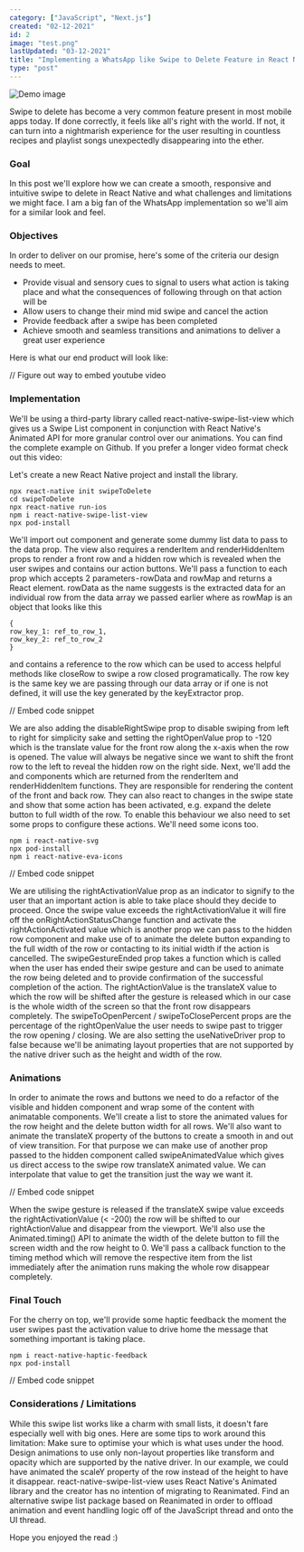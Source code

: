 ```yaml
---
category: ["JavaScript", "Next.js"]
created: "02-12-2021"
id: 2
image: "test.png"
lastUpdated: "03-12-2021"
title: "Implementing a WhatsApp like Swipe to Delete Feature in React Native"
type: "post"
---
```


![Demo image](https://cdn-images-1.medium.com/max/1600/1*cVvWIFk7sN3x0YwnFki7Iw.gif)

Swipe to delete has become a very common feature present in most mobile apps today. If done correctly, it feels like all's right with the world. If not, it can turn into a nightmarish experience for the user resulting in countless recipes and playlist songs unexpectedly disappearing into the ether.

### Goal

In this post we'll explore how we can create a smooth, responsive and intuitive swipe to delete in React Native and what challenges and limitations we might face. I am a big fan of the WhatsApp implementation so we'll aim for a similar look and feel.

### Objectives

In order to deliver on our promise, here's some of the criteria our design needs to meet.

- Provide visual and sensory cues to signal to users what action is taking place and what the consequences of following through on that action will be
- Allow users to change their mind mid swipe and cancel the action
- Provide feedback after a swipe has been completed
- Achieve smooth and seamless transitions and animations to deliver a great user experience

Here is what our end product will look like:

// Figure out way to embed youtube video

### Implementation

We'll be using a third-party library called react-native-swipe-list-view which gives us a Swipe List component in conjunction with React Native's Animated API for more granular control over our animations.
You can find the complete example on Github.
If you prefer a longer video format check out this video:

Let's create a new React Native project and install the library.

```
npx react-native init swipeToDelete
cd swipeToDelete
npx react-native run-ios
npm i react-native-swipe-list-view
npx pod-install
```

We'll import out <SwipeListView /> component and generate some dummy list data to pass to the data prop. The view also requires a renderItem and renderHiddenItem props to render a front row and a hidden row which is revealed when the user swipes and contains our action buttons. We'll pass a function to each prop which accepts 2 parameters - rowData and rowMap and returns a React element. rowData as the name suggests is the extracted data for an individual row from the data array we passed earlier where as rowMap is an object that looks like this

```
{
row_key_1: ref_to_row_1,
row_key_2: ref_to_row_2
}
```

and contains a reference to the row which can be used to access helpful methods like closeRow to swipe a row closed programatically. The row key is the same key we are passing through our data array or if one is not defined, it will use the key generated by the keyExtractor prop.

// Embed code snippet

We are also adding the disableRightSwipe prop to disable swiping from left to right for simplicity sake and setting the rightOpenValue prop to -120 which is the translate value for the front row along the x-axis when the row is opened. The value will always be negative since we want to shift the front row to the left to reveal the hidden row on the right side.
Next, we'll add the <VisibleItem /> and <HiddenItemWithActions /> components which are returned from the renderItem and renderHiddenItem functions. They are responsible for rendering the content of the front and back row. They can also react to changes in the swipe state and show that some action has been activated, e.g. expand the delete button to full width of the row. To enable this behaviour we also need to set some props to configure these actions.
We'll need some icons too.

```
npm i react-native-svg
npx pod-install
npm i react-native-eva-icons
```

// Embed code snippet

We are utilising the rightActivationValue prop as an indicator to signify to the user that an important action is able to take place should they decide to proceed. Once the swipe value exceeds the rightActivationValue it will fire off the onRightActionStatusChange function and activate the rightActionActivated value which is another prop we can pass to the hidden row component and make use of to animate the delete button expanding to the full width of the row or contacting to its initial width if the action is cancelled.
The swipeGestureEnded prop takes a function which is called when the user has ended their swipe gesture and can be used to animate the row being deleted and to provide confirmation of the successful completion of the action. The rightActionValue is the translateX value to which the row will be shifted after the gesture is released which in our case is the whole width of the screen so that the front row disappears completely. The swipeToOpenPercent / swipeToClosePercent props are the percentage of the rightOpenValue the user needs to swipe past to trigger the row opening / closing.
We are also setting the useNativeDriver prop to false because we'll be animating layout properties that are not supported by the native driver such as the height and width of the row.

### Animations

In order to animate the rows and buttons we need to do a refactor of the visible and hidden component and wrap some of the content with animatable components. We'll create a list to store the animated values for the row height and the delete button width for all rows. We'll also want to animate the translateX property of the buttons to create a smooth in and out of view transition. For that purpose we can make use of another prop passed to the hidden component called swipeAnimatedValue which gives us direct access to the swipe row translateX animated value. We can interpolate that value to get the transition just the way we want it.

// Embed code snippet

When the swipe gesture is released if the translateX swipe value exceeds the rightActivationValue (< -200) the row will be shifted to our rightActionValue and disappear from the viewport. We'll also use the Animated.timing() API to animate the width of the delete button to fill the screen width and the row height to 0. We'll pass a callback function to the timing method which will remove the respective item from the list immediately after the animation runs making the whole row disappear completely.

### Final Touch

For the cherry on top, we'll provide some haptic feedback the moment the user swipes past the activation value to drive home the message that something important is taking place.

```
npm i react-native-haptic-feedback
npx pod-install
```

// Embed code snippet

### Considerations / Limitations

While this swipe list works like a charm with small lists, it doesn't fare especially well with big ones. Here are some tips to work around this limitation:
Make sure to optimise your <FlatList /> which is what <SwipeListView /> uses under the hood.
Design animations to use only non-layout properties like transform and opacity which are supported by the native driver. In our example, we could have animated the scaleY property of the row instead of the height to have it disappear.
react-native-swipe-list-view uses React Native's Animated library and the creator has no intention of migrating to Reanimated. Find an alternative swipe list package based on Reanimated in order to offload animation and event handling logic off of the JavaScript thread and onto the UI thread.

Hope you enjoyed the read :)
